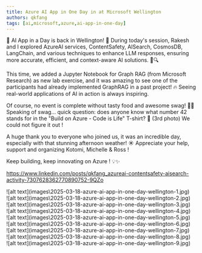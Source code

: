 ```yaml
---
title: Azure AI App in One Day in at Microsoft Wellington
authors: qkfang
tags: [ai,microsoft,azure,ai-app-in-one-day]
---
```



🚀 AI App in a Day is back in Wellington! 🌿 During today's session, Rakesh and I explored AzureAI services, ContentSafety, AISearch, CosmosDB, LangChain, and various techniques to enhance LLM responses, ensuring more accurate, efficient, and context-aware AI solutions. 🚀🔍

This time, we added a Jupyter Notebook for Graph RAG (from Microsoft Research) as new lab exercise, and it was amazing to see one of the participants had already implemented GraphRAG in a past project! 🔥 Seeing real-world applications of AI in action is always inspiring.

Of course, no event is complete without tasty food and awesome swag! 🍕👕 Speaking of swag… quick question: does anyone know what number 42 stands for in the "Build on Azure - Code is Life" T-shirt? 🤔 (3rd photo) We could not figure it out !

A huge thank you to everyone who joined us, it was an incredible day, especially with that stunning afternoon weather! ☀️ Appreciate your help, support and organizing Kotomi, Michelle & Ross !

Keep building, keep innovating on Azure ! 💡✨


https://www.linkedin.com/posts/qkfang_azureai-contentsafety-aisearch-activity-7307628362770890752-9QZo



<div className="img-grid">
  <div className="img-item">
    ![alt text](images\2025-03-18-azure-ai-app-in-one-day-wellington-1.jpg)
  </div>
  <div className="img-item">
    ![alt text](images\2025-03-18-azure-ai-app-in-one-day-wellington-2.jpg)
  </div>
  <div className="img-item">
    ![alt text](images\2025-03-18-azure-ai-app-in-one-day-wellington-3.jpg)
  </div>
  <div className="img-item">
    ![alt text](images\2025-03-18-azure-ai-app-in-one-day-wellington-4.jpg)
  </div>
  <div className="img-item">
    ![alt text](images\2025-03-18-azure-ai-app-in-one-day-wellington-5.jpg)
  </div>
  <div className="img-item">
    ![alt text](images\2025-03-18-azure-ai-app-in-one-day-wellington-6.jpg)
  </div>
  <div className="img-item">
    ![alt text](images\2025-03-18-azure-ai-app-in-one-day-wellington-7.jpg)
  </div>
  <div className="img-item">
    ![alt text](images\2025-03-18-azure-ai-app-in-one-day-wellington-8.jpg)
  </div>
  <div className="img-item">
    ![alt text](images\2025-03-18-azure-ai-app-in-one-day-wellington-9.jpg)
  </div>
</div>